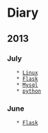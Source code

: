 = Diary =

== 2013 ==

=== July ===
    * [[2013-07-09|Linux]]
    * [[2013-07-03|Flask]]
    * [[2013-07-02|Mysql]]
    * [[2013-07-01|python]]

=== June ===
    * [[2013-06-30|Flask]]

